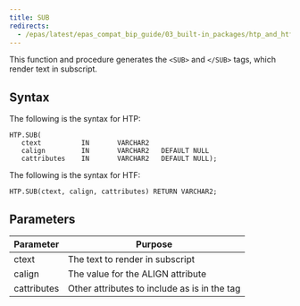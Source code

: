 ```yaml
---
title: SUB
redirects:
  - /epas/latest/epas_compat_bip_guide/03_built-in_packages/htp_and_htf/sub/ #generated for docs/epas/reorg-role-use-case-mode
---
```


This function and procedure generates the `<SUB>` and `</SUB>` tags, which render text in subscript.

## Syntax

The following is the syntax for HTP:

```
HTP.SUB(
   ctext          IN       VARCHAR2
   calign         IN       VARCHAR2   DEFAULT NULL
   cattributes    IN       VARCHAR2   DEFAULT NULL);
```

The following is the syntax for HTF:

```
HTP.SUB(ctext, calign, cattributes) RETURN VARCHAR2;
```

## Parameters

| Parameter | Purpose  |
| --------- | -------- |
| ctext | The text to render in subscript |
| calign | The value for the ALIGN attribute |
| cattributes | Other attributes to include as is in the tag |
